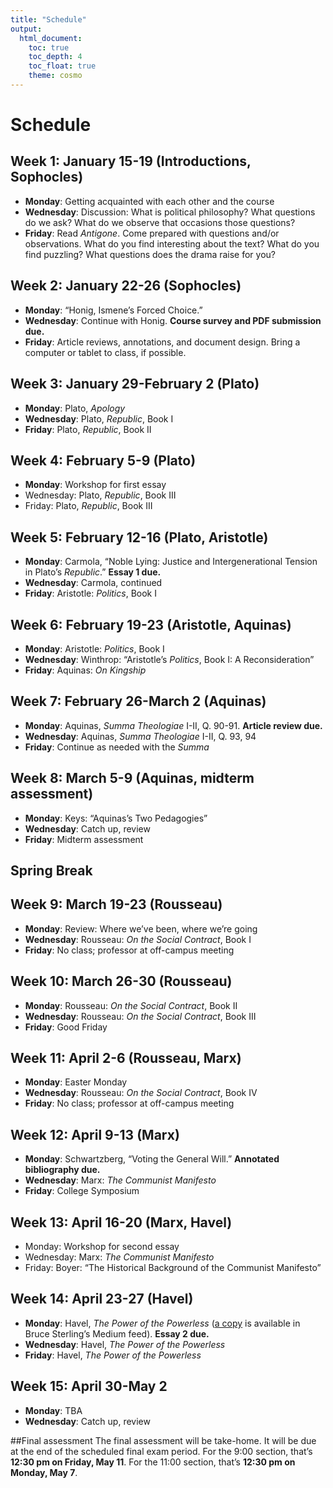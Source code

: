 ```yaml
---
title: "Schedule"
output:
  html_document:
    toc: true
    toc_depth: 4
    toc_float: true
    theme: cosmo
---
```


# Schedule

## Week 1: January 15-19 (Introductions, Sophocles)
- **Monday**: Getting acquainted with each other and the course
- **Wednesday**: Discussion: What is political philosophy? What questions do we ask? What do we observe that occasions those questions?
- **Friday**: Read *Antigone*. Come prepared with questions and/or observations. What do you find interesting about the text? What do you find puzzling? What questions does the drama raise for you?

## Week 2: January 22-26 (Sophocles)
- **Monday**: “Honig, Ismene’s Forced Choice.”
- **Wednesday**: Continue with Honig. **Course survey and PDF submission due.**
- **Friday**: Article reviews, annotations, and document design. Bring a computer or tablet to class, if possible.

## Week 3: January 29-February 2 (Plato)
- **Monday**: Plato, *Apology*
- **Wednesday**: Plato, *Republic*, Book I
- **Friday**: Plato, *Republic*, Book II

## Week 4: February 5-9 (Plato)
- **Monday**: Workshop for first essay
- Wednesday: Plato, *Republic*, Book III
- Friday: Plato, *Republic*, Book III

## Week 5: February 12-16 (Plato, Aristotle)
- **Monday**: Carmola, “Noble Lying: Justice and Intergenerational Tension in Plato’s *Republic*.” **Essay 1 due.**
- **Wednesday**: Carmola, continued
- **Friday**: Aristotle: *Politics*, Book I

## Week 6: February 19-23 (Aristotle, Aquinas)
- **Monday**: Aristotle: *Politics*, Book I
- **Wednesday**: Winthrop: "Aristotle's *Politics*, Book I: A Reconsideration" 
- **Friday**: Aquinas: *On Kingship*

## Week 7: February 26-March 2 (Aquinas)
- **Monday**: Aquinas, *Summa Theologiae* I-II, Q. 90-91. **Article review due.**
- **Wednesday**: Aquinas, *Summa Theologiae* I-II, Q. 93, 94
- **Friday**: Continue as needed with the *Summa*

## Week 8: March 5-9 (Aquinas, midterm assessment)
- **Monday**: Keys: "Aquinas's Two Pedagogies"
- **Wednesday**: Catch up, review
- **Friday**: Midterm assessment

## Spring Break

## Week 9: March 19-23 (Rousseau)
- **Monday**: Review: Where we’ve been, where we’re going
- **Wednesday**: Rousseau: *On the Social Contract*, Book I
- **Friday**: No class; professor at off-campus meeting

## Week 10: March 26-30 (Rousseau)
- **Monday**: Rousseau:* On the Social Contract*, Book II
- **Wednesday**: Rousseau: *On the Social Contract*, Book III
- **Friday**: Good Friday

## Week 11: April 2-6 (Rousseau, Marx)
- **Monday**: Easter Monday
- **Wednesday**: Rousseau: *On the Social Contract*, Book IV
- **Friday**: No class; professor at off-campus meeting

## Week 12: April 9-13 (Marx)
- **Monday**: Schwartzberg, "Voting the General Will." **Annotated bibliography due.**
- **Wednesday**: Marx: *The Communist Manifesto*
- **Friday**: College Symposium

## Week 13: April 16-20 (Marx, Havel)
- Monday: Workshop for second essay
- Wednesday: Marx: *The Communist Manifesto*
- Friday: Boyer: "The Historical Background of the Communist Manifesto"

## Week 14: April 23-27 (Havel)
- **Monday**: Havel, *The Power of the Powerless* ([a copy](https://medium.com/@bruces/the-power-of-the-powerless-by-vaclav-havel-84b2b8d3a84a) is available in Bruce Sterling’s Medium feed). **Essay 2 due.**
- **Wednesday**: Havel, *The Power of the Powerless* 
- **Friday**: Havel, *The Power of the Powerless* 

## Week 15: April 30-May 2
- **Monday**: TBA
- **Wednesday**: Catch up, review

##Final assessment
The final assessment will be take-home. It will be due at the end of the scheduled final exam period. For the 9:00 section, that's **12:30 pm on Friday, May 11**. For the 11:00 section, that's **12:30 pm on Monday, May 7**.